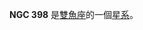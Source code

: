 {{NGCInfoBox|NGCID=NGC 398|發現者=Bigourdan|發現日期=1886年10月28日|其他編號=MCG 5-3-65,ZWG 501.100,ARAK 31|曆元=J2000.0|赤經=1時8分53.6秒
|赤緯=32°30'54"|星座=雙魚座|星體=星系|星等=14.5|表面亮度=13.4|藍等=15.5}}

'''NGC 398''' 是[[雙魚座|雙魚座]]的一個[[星系|星系]]。

{{NGCReference|398}}
{{Catalogs|NGC=398}}

{{Galaxy-stub}}